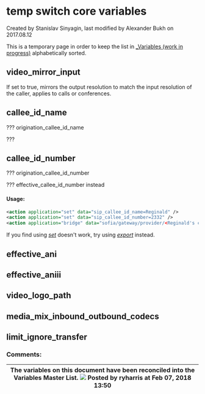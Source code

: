 
# temp switch core variables 

 Created by  Stanislav Sinyagin, last modified by  Alexander Bukh on 2017.08.12

This is a temporary page in order to keep the list in [\_Variables (work in progress)](../7766277.mdx#about) alphabetically sorted.

## video_mirror_input

If set to true, mirrors the output resolution to match the input resolution of the caller, applies to calls or conferences.

## callee_id_name

??? origination\_callee\_id\_name

??? 

## callee_id_number

??? origination\_callee\_id\_number

??? effective\_callee\_id\_number instead

#### **Usage:**

```xml
<action application="set" data="sip_callee_id_name=Reginald" />
<action application="set" data="sip_callee_id_number=2332" />
<action application="bridge" data="sofia/gateway/provider/<Reginald's cellphone number>" />
```

If you find using _[set](https://wiki.freeswitch.org/wiki/Misc.%5FDialplan%5FTools%5Fset "Misc. Dialplan Tools set")_ doesn't work, try using _[export](https://wiki.freeswitch.org/wiki/Misc.%5FDialplan%5FTools%5Fexport "Misc. Dialplan Tools export")_ instead.

## effective_ani

## effective_aniii

## video_logo_path

## media_mix_inbound_outbound_codecs

## limit_ignore_transfer

### Comments:

| The variables on this document have been reconciled into the Variables Master List. ![](/images/icons/contenttypes/comment_16.png) Posted by ryharris at Feb 07, 2018 13:50 |
| -------------------------------------------------------------------------------------------------------------------------------------------------------------------------- |


